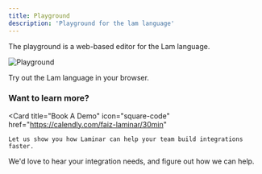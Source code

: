 ```yaml
---
title: Playground
description: 'Playground for the lam language'
---
```


The playground is a web-based editor for the Lam language.

![Playground](https://github.com/laminar-run/public-assets/blob/main/Screenshot%202024-01-29%20at%2010.21.54%20PM.png?raw=true)

<CardGroup>
    <Card
        title="Playground"
        icon="play"
        href="https://playground.laminar.run"
    >
        Try out the Lam language in your browser.
    </Card>
</CardGroup>

### Want to learn more?

<CardGroup>

<Card
  title="Book A Demo"
  icon="square-code"
  href="https://calendly.com/faiz-laminar/30min"
>
    Let us show you how Laminar can help your team build integrations faster.
</Card>

<Card title="Get In Touch" icon="envelope" href="mailto:connect@laminar.run">
    We'd love to hear your integration needs, and figure out how we can help.
</Card>

</CardGroup>

